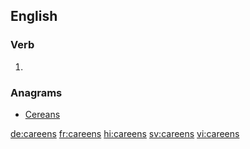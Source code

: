 ==English==

===Verb===
{{head|en|verb form}}

# {{en-third-person singular of|careen}}

===Anagrams===
* [[Cereans#English|Cereans]]

[[de:careens]]
[[fr:careens]]
[[hi:careens]]
[[sv:careens]]
[[vi:careens]]